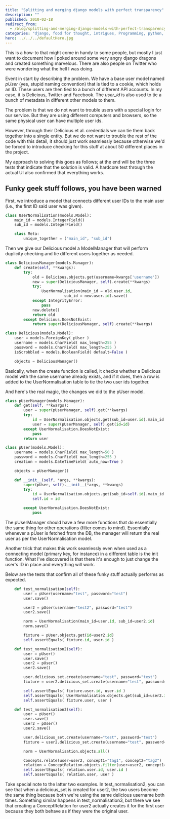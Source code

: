 ```yaml
---
title: "Splitting and merging django models with perfect transparency"
description: ""
published: 2010-02-18
redirect_from:
  - /blog/splitting-and-merging-django-models-with-perfect-transparency/swizec/1178
categories: "django, food for thought, intrigues, Programming, python, Uncategorized"
hero: ../../../defaultHero.jpg
---
```


This is a how-to that might come in handy to some people, but mostly I just want to document how I poked around some very angry django dragons and created something marvelous. There are also people on Twitter who were wondering what the hell I was doing.

Event in start by describing the problem. We have a base user model named _pUser_ (yes, stupid naming convention) that is tied to a cookie, which holds an ID. These users are then tied to a bunch of different API accounts. In my case, it is Delicious, Twitter and Facebook. The _user_id_ is also used to tie a bunch of metadata in different other models to them.

The problem is that we do not want to trouble users with a special login for our service. But they are using different computers and browsers, so the same physical user can have multiple user ids.

However, through their Delicious et al. credentials we can tie them back together into a single entity. But we do not want to trouble the rest of the code with this detail, it should just work seamlessly because otherwise we'd be forced to introduce checking for this stuff at about 50 different places in the project.

My approach to solving this goes as follows; at the end will be the three tests that indicate that the solution is valid. A hardcore test through the actual UI also confirmed that everything works.

## Funky geek stuff follows, you have been warned

First, we introduce a model that connects different user IDs to the main user (i.e., the first ID said user was given).

```python
class UserNormalisation(models.Model):
	main_id = models.IntegerField()
	sub_id = models.IntegerField()

	class Meta:
		unique_together = ("main_id", "sub_id")
```

Then we give our Delicious model a ModelManager that will perform duplicity checking and tie different users together as needed.

```python
class DeliciousManager(models.Manager):
	def create(self, **kwargs):
		try:
			old = Delicious.objects.get(username=kwargs['username'])
			new = super(DeliciousManager, self).create(**kwargs)
			try:
				UserNormalisation(main_id = old.user.id,
						  sub_id = new.user.id).save()
			except IntegrityError:
				pass
			new.delete()
			return old
		except Delicious.DoesNotExist:
			return super(DeliciousManager, self).create(**kwargs)

class Delicious(models.Model):
	user = models.ForeignKey( pUser )
	username = models.CharField( max_length=255 )
	password = models.CharField( max_length=255 )
	isScrobbled = models.BooleanField( default=False )

	objects = DeliciousManager()
```

Basically, when the create function is called, it checks whether a Delicious model with the same username already exists, and if it does, then a row is added to the UserNormalisation table to tie the two user ids together.

And here's the real magic, the changes we did to the pUser model.

```python
class pUserManager(models.Manager):
	def get(self, **kwargs):
		user = super(pUserManager, self).get(**kwargs)
		try:
			id = UserNormalisation.objects.get(sub_id=user.id).main_id
			user = super(pUserManager, self).get(id=id)
		except UserNormalisation.DoesNotExist:
			pass
		return user

class pUser(models.Model):
	username = models.CharField( max_length=50 )
	password = models.CharField( max_length=255 )
	creation = models.DateTimeField( auto_now=True )

	objects = pUserManager()

	def __init__(self, *args, **kwargs):
		super(pUser, self).__init__(*args, **kwargs)
		try:
			id = UserNormalisation.objects.get(sub_id=self.id).main_id
			self.id = id

		except UserNormalisation.DoesNotExist:
			pass
```

The pUserManager should have a few more functions that do essentially the same thing for other operations (filter comes to mind). Essentially whenever a pUser is fetched from the DB, the manager will return the real user as per the UserNormalisation model.

Another trick that makes this work seamlessly even when used as a connecting model (primary key, for instance) in a different table is the init function. What I've discovered is that there it's enough to just change the user's ID in place and everything will work.

Below are the tests that confirm all of these funky stuff actually performs as expected.

```python
	def test_normalisation(self):
		user = pUser(username="test", password="test")
		user.save()

		user2 = pUser(username="test2", password="test")
		user2.save()

		norm = UserNormalisation(main_id=user.id, sub_id=user2.id)
		norm.save()

		fixture = pUser.objects.get(id=user2.id)
		self.assertEquals( fixture.id, user.id )

	def test_normalisation2(self):
		user = pUser()
		user.save()
		user2 = pUser()
		user2.save()

		user.delicious_set.create(username="test", password="test")
		fixture = user2.delicious_set.create(username="test", password="test")

		self.assertEquals( fixture.user.id, user.id )
		self.assertEquals( UserNormalisation.objects.get(sub_id=user2.id).main_id, user.id )
		self.assertEquals( fixture.user, user )

	def test_normalisation3(self):
		user = pUser()
		user.save()
		user2 = pUser()
		user2.save()

		user.delicious_set.create(username="test", password="test")
		fixture = user2.delicious_set.create(username="test", password="test")

		norm = UserNormalisation.objects.all()

		Concepts.relate(user=user2, concept1="tag1", concept2="tag2")
		relation = ConceptRelation.objects.filter(user=user2, concept1="tag1")[0]
		self.assertEquals( relation.user.id, user.id )
		self.assertEquals( relation.user, user )
```

Take special note to the latter two examples. In test_normalisation2, you can see that when a delicious_set is created for user2, the two users become the same thing because both we're using the same delicious username both times. Something similar happens in test_normalisation3, but there we see that creating a ConceptRelation for user2 actually creates it for the first user because they both behave as if they were the original user.